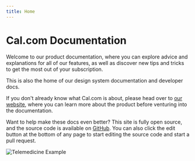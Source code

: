 ```yaml
---
title: Home
---
```



# Cal.com Documentation

Welcome to our product documentation, where you can explore advice and explanations for all of our features, as well as discover new tips and tricks to get the most out of your subscription.

This is also the home of our design system documentation and developer docs.

If you don't already know what Cal.com is about, please head over to [our website](https://cal.com), where you can learn more about the product before venturing into the documentation.

Want to help make these docs even better? This site is fully open source, and the source code is available on [GitHub](https://github.com/calcom/docs). You can also click the edit button at the bottom of any page to start editing the source code and start a pull request.

<Bleed>![Telemedicine Example](https://cal.com/telemedicine-example.svg)</Bleed>
